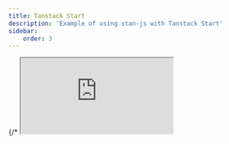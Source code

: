 ```yaml
---
title: Tanstack Start
description: 'Example of using stan-js with Tanstack Start'
sidebar:
    order: 3
---
```



{/* <iframe src="https://stackblitz.com/github/codemask-labs/stan-js/tree/main/examples/tanstack-start?embed=1&hideExplorer=1&view=preview" /> */}
{/* For now Tanstack Start not-fully works on stackblitz https://github.com/TanStack/router/issues/2792 */}
<iframe src="https://codesandbox.io/p/sandbox/github/codemask-labs/stan-js/tree/main/examples/tanstack-start?view=preview&embed=1" />

Create stan-js store in your app:
<Code path="tanstack-start/app/store.ts" />

Calculate initial values (e.g. fetch some data using Server Functions) and pass that to `StoreProvider`:
<Code path="tanstack-start/app/routes/__root.tsx" mark={[13, 21, 23, 30, { range: '51-57' }]} />

Use `useStore` to access the store in your components:
<Code path="tanstack-start/app/routes/index.tsx" mark={[6]} />
<Code path="tanstack-start/app/components/Counter.tsx" mark={[4]} />
